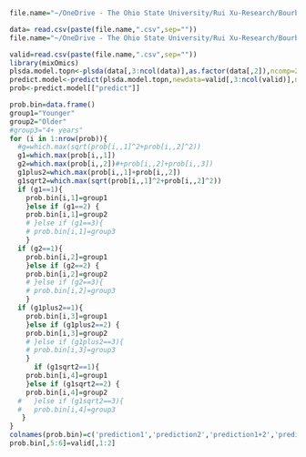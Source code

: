 ```r
file.name="~/OneDrive - The Ohio State University/Rui Xu-Research/Bourbon study II 2021S-/Data Archive/LC pos Features CV0.3 SN3 INT10000 22younger vs 42older/22younger vs 42older_1_5-18"

data= read.csv(paste(file.name,".csv",sep=""))
file.name="~/OneDrive - The Ohio State University/Rui Xu-Research/Bourbon study II 2021S-/Data Archive/LC pos Features CV0.3 SN3 INT10000 22younger vs 42older/4younger vs 4older_1_5-18"

valid=read.csv(paste(file.name,".csv",sep=""))
library(mixOmics)
plsda.model.topn<-plsda(data[,3:ncol(data)],as.factor(data[,2]),ncomp=2)
predict.model<-predict(plsda.model.topn,newdata=valid[,3:ncol(valid)],ncomp=2,type = "prob", prob = TRUE)
prob<-predict.model[["predict"]]
```


```r
prob.bin=data.frame()
group1="Younger"
group2="Older"
#group3="4+ years"
for (i in 1:nrow(prob)){
  #g=which.max(sqrt(prob[i,,1]^2+prob[i,,2]^2))
  g1=which.max(prob[i,,1])
  g2=which.max(prob[i,,2])#+prob[i,,2]+prob[i,,3])
  g1plus2=which.max(prob[i,,1]+prob[i,,2])
  g1sqrt2=which.max(sqrt(prob[i,,1]^2+prob[i,,2]^2))
  if (g1==1){
    prob.bin[i,1]=group1
    }else if (g1==2) {
    prob.bin[i,1]=group2
    # }else if (g1==3){
    # prob.bin[i,1]=group3
    }
  if (g2==1){
    prob.bin[i,2]=group1
    }else if (g2==2) {
    prob.bin[i,2]=group2
    # }else if (g2==3){
    # prob.bin[i,2]=group3
    }
  if (g1plus2==1){
    prob.bin[i,3]=group1
    }else if (g1plus2==2) {
    prob.bin[i,3]=group2
    # }else if (g1plus2==3){
    # prob.bin[i,3]=group3
    }
      if (g1sqrt2==1){
    prob.bin[i,4]=group1
    }else if (g1sqrt2==2) {
    prob.bin[i,4]=group2
  #   }else if (g1sqrt2==3){
  #   prob.bin[i,4]=group3
   }
}
colnames(prob.bin)=c('prediction1','prediction2','prediction1+2','prediction1s2')
prob.bin[,5:6]=valid[,1:2]




```
